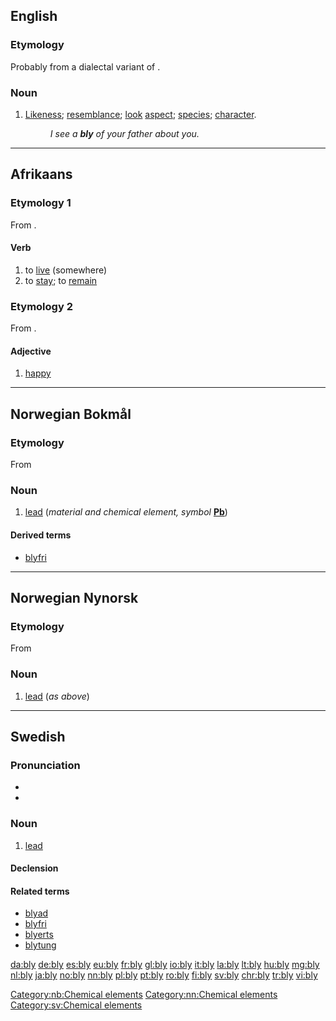 ==English==

===Etymology===
Probably from a dialectal variant of {{term|blee||complexion, aspect, colour, hue|lang=en}}.

===Noun===
{{en-noun|blies}}

# {{context|now|_|chiefly|_|dialectal|lang=en}} [[likeness|Likeness]]; [[resemblance]]; [[look]] [[aspect]]; [[species]]; [[character]]. 
#: ''I see a '''bly''' of your father about you.''

----
==Afrikaans==

===Etymology 1===
From {{etyl|nl|af}} {{term|blijven|lang=nl}}.

====Verb====
{{af-verb|blywende}}

# to [[live]] (somewhere)
# to [[stay]]; to [[remain]]

===Etymology 2===
From {{etyl|nl|af}} {{term|blij|lang=nl}}.

====Adjective====
{{af-adj}}

# [[happy]]

----

==Norwegian Bokmål==
{{wikipedia|lang=no}}

===Etymology===
From {{etyl|non|nb}} {{term|blý|lang=non}}

===Noun===
{{head|nb|noun|g=n|definite singular|blyet}} {{context|uncountable|lang=nb}}

# [[lead]] (''material and chemical element, symbol'' '''[[Pb]]''') 

====Derived terms====
* [[blyfri]]

[[Category:nb:Chemical elements]]

----
==Norwegian Nynorsk==
{{wikipedia|lang=nn}}

===Etymology===
From {{etyl|non|nn}} {{term|blý|lang=non}}

===Noun===
{{head|nn|noun|g=n|definite singular|blyet}} {{context|uncountable|lang=nn}} 

# [[lead]] (''as above'')

[[Category:nn:Chemical elements]]

----

==Swedish==

===Pronunciation===
* {{IPA|/blyː/|lang=sv}}
* {{audio|Sv-bly.ogg|audio}}

===Noun===
{{sv-noun|n|-}}

# [[lead]] {{qualifier|chemical element}}

====Declension====
{{sv-noun-unc-irreg-n|2=blyet}}

====Related terms====
* [[blyad]]
* [[blyfri]]
* [[blyerts]]
* [[blytung]]

[[Category:sv:Chemical elements]]

[[da:bly]]
[[de:bly]]
[[es:bly]]
[[eu:bly]]
[[fr:bly]]
[[gl:bly]]
[[io:bly]]
[[it:bly]]
[[la:bly]]
[[lt:bly]]
[[hu:bly]]
[[mg:bly]]
[[nl:bly]]
[[ja:bly]]
[[no:bly]]
[[nn:bly]]
[[pl:bly]]
[[pt:bly]]
[[ro:bly]]
[[fi:bly]]
[[sv:bly]]
[[chr:bly]]
[[tr:bly]]
[[vi:bly]]
